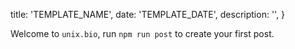 
  title: 'TEMPLATE_NAME',
  date: 'TEMPLATE_DATE',
  description: '',
}

Welcome to `unix.bio`, run `npm run post` to create your first post.

